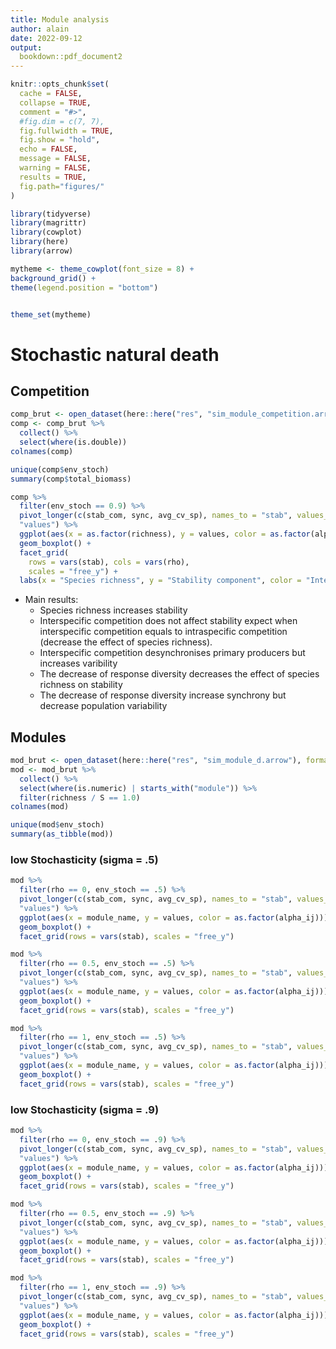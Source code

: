 ```yaml
---
title: Module analysis
author: alain
date: 2022-09-12
output:
  bookdown::pdf_document2
---
```


```r
knitr::opts_chunk$set(
  cache = FALSE,
  collapse = TRUE,
  comment = "#>",
  #fig.dim = c(7, 7),
  fig.fullwidth = TRUE,
  fig.show = "hold",
  echo = FALSE,
  message = FALSE,
  warning = FALSE,
  results = TRUE,
  fig.path="figures/"
)
```

```r
library(tidyverse)
library(magrittr)
library(cowplot)
library(here)
library(arrow)

mytheme <- theme_cowplot(font_size = 8) +
background_grid() +
theme(legend.position = "bottom")


theme_set(mytheme)
```

# Stochastic natural death

## Competition

```r
comp_brut <- open_dataset(here::here("res", "sim_module_competition.arrow"), format = "arrow")
comp <- comp_brut %>%
  collect() %>%
  select(where(is.double))
colnames(comp)
```

```r
unique(comp$env_stoch)
summary(comp$total_biomass)
```


```r
comp %>%
  filter(env_stoch == 0.9) %>%
  pivot_longer(c(stab_com, sync, avg_cv_sp), names_to = "stab", values_to =
  "values") %>%
  ggplot(aes(x = as.factor(richness), y = values, color = as.factor(alpha_ij))) +
  geom_boxplot() +
  facet_grid(
    rows = vars(stab), cols = vars(rho),
    scales = "free_y") +
  labs(x = "Species richness", y = "Stability component", color = "Interspecific competition")
```

- Main results:
  - Species richness increases stability
  - Interspecific competition does not affect stability expect when
    interspecific competition equals to intraspecific competition (decrease the effect of species richness).
  - Interspecific competition desynchronises primary producers but increases
    varibility
  - The decrease of response diversity decreases the effect of species richness on stability
  - The decrease of response diversity increase synchrony but decrease
    population variability



## Modules

```r
mod_brut <- open_dataset(here::here("res", "sim_module_d.arrow"), format = "arrow")
mod <- mod_brut %>%
  collect() %>%
  select(where(is.numeric) | starts_with("module")) %>%
  filter(richness / S == 1.0)
colnames(mod)
```

```r
unique(mod$env_stoch)
summary(as_tibble(mod))
```

### low Stochasticity (sigma = .5)

```r
mod %>%
  filter(rho == 0, env_stoch == .5) %>%
  pivot_longer(c(stab_com, sync, avg_cv_sp), names_to = "stab", values_to =
  "values") %>%
  ggplot(aes(x = module_name, y = values, color = as.factor(alpha_ij))) +
  geom_boxplot() +
  facet_grid(rows = vars(stab), scales = "free_y")
```

```r
mod %>%
  filter(rho == 0.5, env_stoch == .5) %>%
  pivot_longer(c(stab_com, sync, avg_cv_sp), names_to = "stab", values_to =
  "values") %>%
  ggplot(aes(x = module_name, y = values, color = as.factor(alpha_ij))) +
  geom_boxplot() +
  facet_grid(rows = vars(stab), scales = "free_y")
```

```r
mod %>%
  filter(rho == 1, env_stoch == .5) %>%
  pivot_longer(c(stab_com, sync, avg_cv_sp), names_to = "stab", values_to =
  "values") %>%
  ggplot(aes(x = module_name, y = values, color = as.factor(alpha_ij))) +
  geom_boxplot() +
  facet_grid(rows = vars(stab), scales = "free_y")
```

### low Stochasticity (sigma = .9)

```r
mod %>%
  filter(rho == 0, env_stoch == .9) %>%
  pivot_longer(c(stab_com, sync, avg_cv_sp), names_to = "stab", values_to =
  "values") %>%
  ggplot(aes(x = module_name, y = values, color = as.factor(alpha_ij))) +
  geom_boxplot() +
  facet_grid(rows = vars(stab), scales = "free_y")
```

```r
mod %>%
  filter(rho == 0.5, env_stoch == .9) %>%
  pivot_longer(c(stab_com, sync, avg_cv_sp), names_to = "stab", values_to =
  "values") %>%
  ggplot(aes(x = module_name, y = values, color = as.factor(alpha_ij))) +
  geom_boxplot() +
  facet_grid(rows = vars(stab), scales = "free_y")
```

```r
mod %>%
  filter(rho == 1, env_stoch == .9) %>%
  pivot_longer(c(stab_com, sync, avg_cv_sp), names_to = "stab", values_to =
  "values") %>%
  ggplot(aes(x = module_name, y = values, color = as.factor(alpha_ij))) +
  geom_boxplot() +
  facet_grid(rows = vars(stab), scales = "free_y")
```
